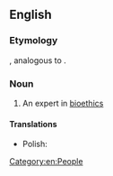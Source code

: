==English==

===Etymology===
{{suffix|en|bioethics|ist}}, analogous to {{m|en|ethicist}}.

===Noun===
{{en-noun}}

# An expert in [[bioethics]]

====Translations====
{{trans-top}}
{{trans-mid}}
* Polish: {{t|pl|bioetyk|m}}
{{trans-bottom}}

[[Category:en:People]]
{{C|en|Ethics}}
